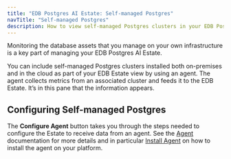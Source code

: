 ```yaml
---
title: "EDB Postgres AI Estate: Self-managed Postgres"
navTitle: "Self-managed Postgres"
description: How to view self-managed Postgres clusters in your EDB Postgres AI Estate.
---
```


Monitoring the database assets that you manage on your own infrastructure is a key part of managing your EDB Postgres AI Estate. 

You can include self-managed Postgres clusters installed both on-premises and in the cloud as part of your EDB Estate view by using an agent. The agent collects metrics from an associated cluster and feeds it to the EDB Estate. It’s in this pane that the information appears.

## Configuring Self-managed Postgres

The **Configure Agent** button takes you through the steps needed to configure the Estate to receive data from an agent. See the [Agent](../../estate/agent/) documentation for more details and in particular [Install Agent](../../estate/agent/install-agent/) on how to install the agent on your platform.


